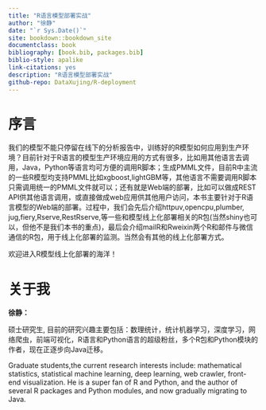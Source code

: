 ```yaml
--- 
title: "R语言模型部署实战"
author: "徐静"
date: "`r Sys.Date()`"
site: bookdown::bookdown_site
documentclass: book
bibliography: [book.bib, packages.bib]
biblio-style: apalike
link-citations: yes
description: "R语言模型部署实战"
github-repo: DataXujing/R-deployment
---
```





# 序言{-}

我们的模型不能只停留在线下的分析报告中，训练好的R模型如何应用到生产环境？目前针对于R语言的模型生产环境应用的方式有很多，比如用其他语言去调用，Java，Python等语言均可方便的调用R脚本；生成PMML文件，目前R中主流的一些R模型均支持PMML比如xgboost,lightGBM等，其他语言不需要调用R脚本只需调用统一的PMML文件就可以；还有就是Web端的部署，比如可以做成REST API供其他语言调用，或直接做成web应用供其他用户访问，本书主要针对于R语言模型的Web端的部署。过程中，我们会先后介绍httpuv,opencpu,plumber, jug,fiery,Rserve,RestRserve,等一些和模型线上化部署相关的R包(当然shiny也可以，但他不是我们本书的重点)，最后会介绍mailR和Rweixin两个R和邮件与微信通信的R包，用于线上化部署的监测。当然会有其他的线上化部署方式。

欢迎进入R模型线上化部署的海洋！




# 关于我{-}

**徐静：**

硕士研究生, 目前的研究兴趣主要包括：数理统计，统计机器学习，深度学习，网络爬虫，前端可视化，R语言和Python语言的超级粉丝，多个R包和Python模块的作者，现在正逐步向Java迁移。

Graduate students,the current research interests include: mathematical statistics, statistical machine learning, deep learning, web crawler, front-end visualization.
He is a super fan of R and Python, and the author of several R packages and Python modules, and now gradually migrating to Java.




